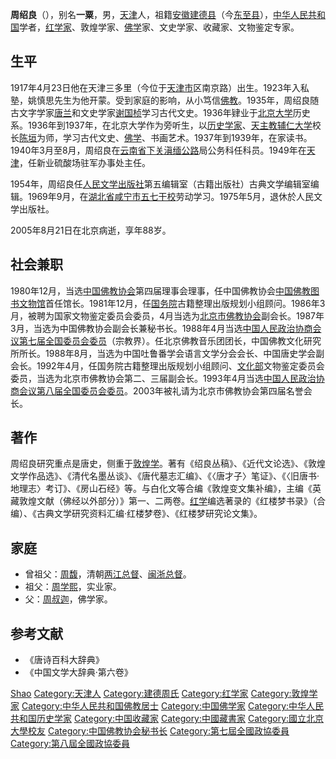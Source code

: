 '''周绍良'''（{{bd|1917年|4月23日|2005年|8月21日|}}），别名'''一粟'''，男，[[天津|天津]]人，祖籍[[安徽|安徽]][[建德县_(杨吴)|建德县]]（今[[东至县|东至县]]），[[中华人民共和国|中华人民共和国]]学者，[[红学家|红学家]]、敦煌学家、[[佛学|佛学]]家、文史学家、收藏家、文物鉴定专家。

== 生平 ==
1917年4月23日他在天津三多里（今位于[[天津市|天津市]]区南京路）出生。1923年入私塾，姚慎思先生为他开蒙。受到家庭的影响，从小笃信[[佛教|佛教]]。1935年，周绍良随古文字学家[[唐兰|唐兰]]和文史学家[[谢国桢|谢国桢]]学习古代文史。1936年肄业于[[北京大学|北京大学]]历史系。1936年到1937年，在北京大学作为旁听生，以[[历史学家|历史学家]]、[[天主教辅仁大学|天主教辅仁大学]]校长[[陈垣|陈垣]]为师，学习古代文史、[[佛学|佛学]]、书画艺术。1937年到1939年，在家读书。1940年3月至8月，周绍良在[[云南省|云南省]][[下关|下关]][[滇缅公路|滇缅公路]]局公务科任科员。1949年在[[天津|天津]]，任新业硫酸场驻军办事处主任。

1954年，周绍良任[[人民文学出版社|人民文学出版社]]第五编辑室（古籍出版社）古典文学编辑室编辑。1969年9月，在[[湖北省|湖北省]][[咸宁市|咸宁市]][[五七干校|五七干校]]劳动学习。1975年5月，退休於人民文学出版社。

2005年8月21日在北京病逝，享年88岁。

== 社会兼职 ==
1980年12月，当选[[中国佛教协会|中国佛教协会]]第四届理事会理事，任中国佛教协会[[中国佛教图书文物馆|中国佛教图书文物馆]]首任馆长。1981年12月，任[[中华人民共和国国务院|国务院]]古籍整理出版规划小组顾问。1986年3月，被聘为国家文物鉴定委员会委员，4月当选为[[北京市佛教协会|北京市佛教协会]]副会长。1987年3月，当选为中国佛教协会副会长兼秘书长。1988年4月当选[[中国人民政治协商会议第七届全国委员会委员名单|中国人民政治协商会议第七届全国委员会委员]]（宗教界）。任北京佛教音乐团团长，中国佛教文化研究所所长。1988年8月，当选为中国吐鲁番学会语言文学分会会长、中国唐史学会副会长。1992年4月，任国务院古籍整理出版规划小组顾问、[[中华人民共和国文化部|文化部]]文物鉴定委员会委员，当选为北京市佛教协会第二、三届副会长。1993年4月当选[[中国人民政治协商会议第八届全国委员会委员名单|中国人民政治协商会议第八届全国委员会委员]]。2003年被礼请为北京市佛教协会第四届名誉会长。

== 著作 ==
周绍良研究重点是唐史，侧重于[[敦煌学|敦煌学]]。著有《绍良丛稿》、《近代文论选》、《敦煌文学作品选》、《清代名墨丛谈》、《唐代墓志汇编》、《〈唐才子〉笔证》、《〈旧唐书·地理志〉考订》、《房山石经》等。与白化文等合编《敦煌变文集补编》，主编《英藏敦煌文献（佛经以外部分）》第一、二两卷。[[红学|红学]]编选著录的《红楼梦书录》（合编）、《古典文学研究资料汇编·红楼梦卷》、《红楼梦研究论文集》。

== 家庭 ==
*曾祖父：[[周馥_(清朝)|周馥]]，清朝[[两江总督|两江总督]]、[[闽浙总督|闽浙总督]]。
*祖父：[[周学熙|周学熙]]，实业家。
*父：[[周叔迦|周叔迦]]，佛学家。

== 参考文献 ==
{{refbegin}}
*《唐诗百科大辞典》
*《中国文学大辞典·第六卷》
{{refend}}

{{国家文物鉴定委员会}}
{{Navboxes
| title  = 周绍良在[[中国佛教协会|中国佛教协会]]的职务
| list1  =
{{中国佛教协会第五届理事会}}
{{中国佛教协会第六届理事会}}
}}

{{Authority control}}
{{DEFAULTSORT:Zhou周}}
[[Category:周姓|Shao]]
[[Category:天津人|Category:天津人]]
[[Category:建德周氏|Category:建德周氏]]
[[Category:红学家|Category:红学家]]
[[Category:敦煌学家|Category:敦煌学家]]
[[Category:中华人民共和国佛教居士|Category:中华人民共和国佛教居士]]
[[Category:中国佛学家|Category:中国佛学家]]
[[Category:中华人民共和国历史学家|Category:中华人民共和国历史学家]]
[[Category:中国收藏家|Category:中国收藏家]]
[[Category:中國藏書家|Category:中國藏書家]]
[[Category:國立北京大學校友|Category:國立北京大學校友]]
[[Category:中国佛教协会秘书长|Category:中国佛教协会秘书长]]
[[Category:第七屆全國政協委員|Category:第七屆全國政協委員]]
[[Category:第八屆全國政協委員|Category:第八屆全國政協委員]]